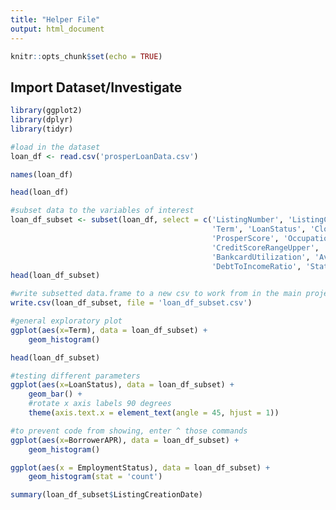 ```yaml
---
title: "Helper File"
output: html_document
---
```


```r
knitr::opts_chunk$set(echo = TRUE)
```

## Import Dataset/Investigate

```r
library(ggplot2)
library(dplyr)
library(tidyr)

#load in the dataset
loan_df <- read.csv('prosperLoanData.csv')

names(loan_df)
```

```r
head(loan_df)
```

```r
#subset data to the variables of interest
loan_df_subset <- subset(loan_df, select = c('ListingNumber', 'ListingCreationDate', 'CreditGrade', 'ProsperRating..Alpha.',
                                             'Term', 'LoanStatus', 'ClosedDate', 'BorrowerAPR', 'BorrowerRate', 'LenderYield',
                                             'ProsperScore', 'Occupation', 'EmploymentStatus', 'CreditScoreRangeLower',
                                             'CreditScoreRangeUpper', 'OpenRevolvingMonthlyPayment', 
                                             'BankcardUtilization', 'AvailableBankcardCredit', 'IncomeRange',
                                             'DebtToIncomeRatio', 'StatedMonthlyIncome', 'IncomeVerifiable'))
head(loan_df_subset)
```

```r
#write subsetted data.frame to a new csv to work from in the main project 
write.csv(loan_df_subset, file = 'loan_df_subset.csv')
```

```r
#general exploratory plot
ggplot(aes(x=Term), data = loan_df_subset) +
    geom_histogram()

```


```r
head(loan_df_subset)
```


```r
#testing different parameters
ggplot(aes(x=LoanStatus), data = loan_df_subset) +
    geom_bar() +
    #rotate x axis labels 90 degrees
    theme(axis.text.x = element_text(angle = 45, hjust = 1))
```

```r
#to prevent code from showing, enter ^ those commands
ggplot(aes(x=BorrowerAPR), data = loan_df_subset) +
    geom_histogram()
```


```r
ggplot(aes(x = EmploymentStatus), data = loan_df_subset) +
    geom_histogram(stat = 'count')
```


```r
summary(loan_df_subset$ListingCreationDate)
```






